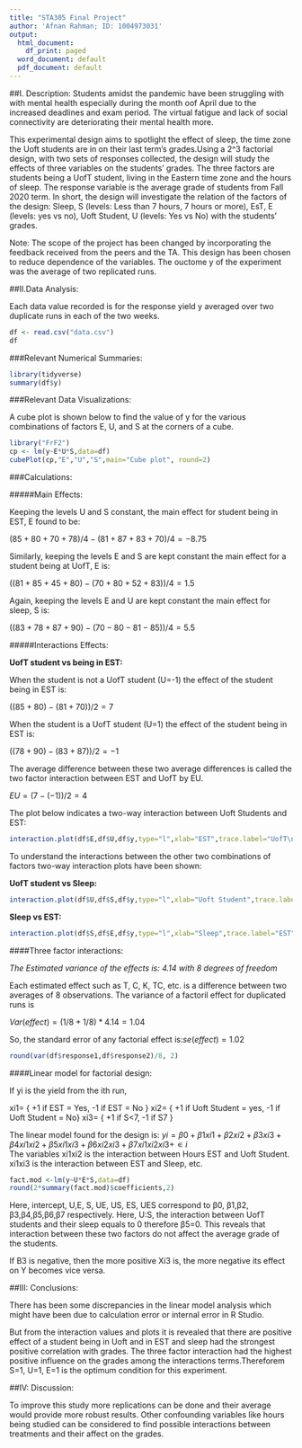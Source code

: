 ---
title: "STA305 Final Project"
author: 'Afnan Rahman; ID: 1004973031'
output:
  html_document:
    df_print: paged
  word_document: default
  pdf_document: default
---

##I. Description: 
  Students amidst the pandemic have been struggling with  with mental health especially during the month oof April due to the increased deadlines and exam period. The virtual fatigue and lack of social connectivity are deteriorating their mental health more. 
  
  This experimental design aims to spotlight the effect of sleep, the time zone the Uoft students are in on their last term's grades.Using a  2^3 factorial design, with two sets of responses collected, the design will study the effects of three variables on the students’ grades. The three factors are students being a UofT student, living in the Eastern time zone and the hours of sleep. The response variable is the average grade of students from Fall 2020 term. In short, the design will investigate the relation of the factors of the design: Sleep, S (levels: Less than 7 hours, 7 hours or more), EsT, E (levels: yes vs no), Uoft Student, U (levels: Yes vs No) with the students’ grades. 
 

Note: The scope of the project has been changed by incorporating the feedback received from the peers and the TA. This design has been chosen to reduce dependence of the variables. 
The ouctome y of the experiment was the average of two replicated runs.



##II.Data Analysis: 

Each data value recorded is for the response yield y averaged over two duplicate runs in each of the two weeks.
```{r, setup, eval=FALSE, message=FALSE}

df <- read.csv("data.csv")
df

```

###Relevant Numerical Summaries: 
```{r}
library(tidyverse)
summary(df$y)
```
###Relevant Data Visualizations: 

A cube plot is shown below to find the value of y for the various combinations of factors E, U, and S at the corners of a cube. 

```{r}
library("FrF2")
cp <- lm(y~E*U*S,data=df)
cubePlot(cp,"E","U","S",main="Cube plot", round=2)
```

###Calculations:  

#####Main Effects: 

Keeping the levels U and S constant, the main effect for student being in EST, E found to be:

$(85+ 80 + 70+ 78)/4 - (81+87+ 83+70)/4 = -8.75$


Similarly, keeping the levels E and S are kept constant the main effect for a student being at UofT, E is:

$((81+ 85+45+80)-(70+ 80+52+83))/4 = 1.5$


Again, keeping the levels E and U are kept constant the main effect for sleep, S is:

$((83+78+87+90)- (70-80-81-85))/4 = 5.5$


#####Interactions Effects: 

**UofT student vs being in EST:**

When the student is not a UofT student (U=-1) the effect of the student being in EST is:

$((85+ 80) - (81+70))/2 = 7$

When the student is a UofT student (U=1) the effect of the student being in EST is:

$((78+ 90) - (83+87))/2 = -1$

The average difference between these two average differences is called the  two factor interaction between EST and UofT by EU.

$EU = (7- (-1))/2 = 4$ 

The plot below indicates a two-way interaction between Uoft Students and EST: 

```{r}
interaction.plot(df$E,df$U,df$y,type="l",xlab="EST",trace.label="UofT\nStudent",ylab="Mean Grade Average")
```


To understand the interactions between the other two combinations of factors two-way interaction plots have been shown: 

**UofT student vs Sleep:**

```{r}
interaction.plot(df$U,df$S,df$y,type="l",xlab="Uoft Student",trace.label="Sleep>= 7h",ylab="Mean Grade Average")
```

**Sleep vs EST:**

```{r}
interaction.plot(df$S,df$E,df$y,type="l",xlab="Sleep",trace.label="EST",ylab="Mean Grade Average")
```


####Three factor interactions:  



*The Estimated variance of the effects is: 4.14 with 8 degrees of freedom*

Each estimated effect such as T, C, K, TC, etc. is a difference between two averages of 8 observations. The variance of a factoril effect for duplicated runs is

$Var(effect)= (1/8 + 1/8)*4.14 = 1.04$

So, the standard error of any factorial effect is:$se(effect) = 1.02$

```{r}
round(var(df$response1,df$response2)/8, 2) 
```

####Linear model for factorial design: 

If yi is the yield from the ith run, 

xi1= { +1 if  EST = Yes, 
    -1 if EST = No } 
xi2= { +1 if  Uoft Student = yes, 
    -1 if Uoft Student = No} 
xi3= { +1 if  S<7, 
    -1 if S7 }

The linear model found for the design is: 
$yi = β0 + β1xi1 + β2xi2 + β3xi3 + β4xi1xi2 + β5xi1xi3 + β6xi2xi3 + β7xi1xi2xi3 + ∊i$  
The variables xi1xi2 is the interaction between Hours EST and Uoft Student. xi1xi3 is the interaction between  EST and Sleep, etc.

```{r}
fact.mod <-lm(y~U*E*S,data=df)
round(2*summary(fact.mod)$coefficients,2)
```
Here, intercept, U,E, S, UE, US, ES, UES correspond to  β0, β1,β2, β3,β4,β5,β6,β7 respectively. Here, U:S, the interaction between UofT students and their sleep equals to 0 therefore β5=0. This reveals that interaction between these two factors do not affect the average grade of the students. 

If B3 is negative, then the more positive Xi3 is, the more negative its effect on Y becomes vice versa. 


##III: Conclusions: 

There has been some discrepancies in the linear model analysis which might have been due to calculation error or internal error in R Studio. 

But from the interaction values and plots it is revealed that there are positive effect of a student being in Uoft and in EST and sleep had the strongest positive correlation with grades. The three factor interaction had the highest positive influence on the grades among the interactions terms.Thereforem S=1, U=1, E=1 is the optimum condition for this experiment.    


##IV: Discussion: 

To improve this study more replications can be done and their average would provide more robust results. Other confounding variables like hours being studied can be considered to find possible interactions between treatments and their affect on the grades. 




